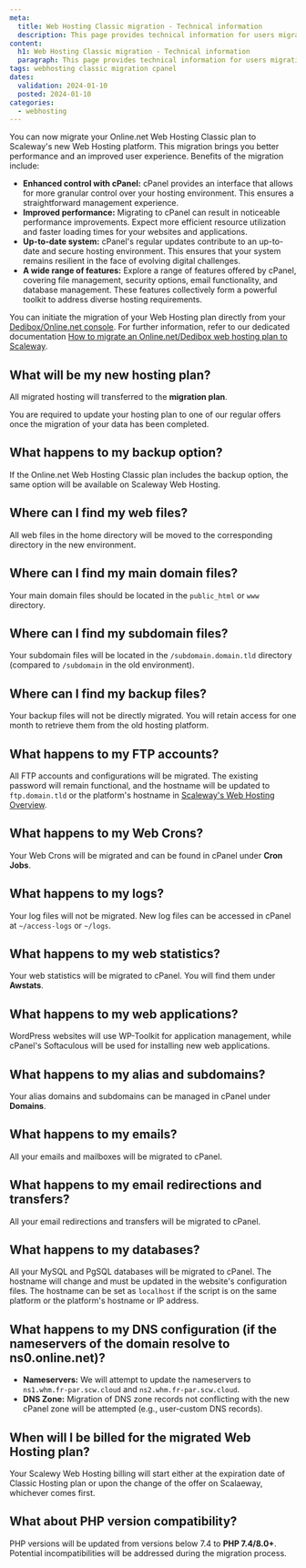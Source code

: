 ```yaml
---
meta:
  title: Web Hosting Classic migration - Technical information
  description: This page provides technical information for users migrating their Web Hosting Classic to cPanel.
content:
  h1: Web Hosting Classic migration - Technical information
  paragraph: This page provides technical information for users migrating their Web Hosting Classic to cPanel.
tags: webhosting classic migration cpanel
dates:
  validation: 2024-01-10
  posted: 2024-01-10
categories:
  - webhosting
---
```


You can now migrate your Online.net Web Hosting Classic plan to Scaleway's new Web Hosting platform. This migration brings you better performance and an improved user experience. Benefits of the migration include:

- **Enhanced control with cPanel:** cPanel provides an interface that allows for more granular control over your hosting environment. This ensures a straightforward management experience.
- **Improved performance:** Migrating to cPanel can result in noticeable performance improvements. Expect more efficient resource utilization and faster loading times for your websites and applications.
- **Up-to-date system:** cPanel's regular updates contribute to an up-to-date and secure hosting environment. This ensures that your system remains resilient in the face of evolving digital challenges.
- **A wide range of features:** Explore a range of features offered by cPanel, covering file management, security options, email functionality, and database management. These features collectively form a powerful toolkit to address diverse hosting requirements.

You can initiate the migration of your Web Hosting plan directly from your [Dedibox/Online.net console](https://console.online.net/). For further information, refer to our dedicated documentation [How to migrate an Online.net/Dedibox web hosting plan to Scaleway](/managed-services/webhosting/how-to/migrate-webhosting-plan/).

<Concept opened>

## What will be my new hosting plan?

All migrated hosting will transferred to the **migration plan**.

<Message type="important">
    You are required to update your hosting plan to one of our regular offers once the migration of your data has been completed.
</Message>

</Concept>

<Concept>

## What happens to my backup option?

If the Online.net Web Hosting Classic plan includes the backup option, the same option will be available on Scaleway Web Hosting.

</Concept>

<Concept>

## Where can I find my web files?

All web files in the home directory will be moved to the corresponding directory in the new environment.

</Concept>

<Concept>

## Where can I find my main domain files?

Your main domain files should be located in the `public_html` or `www` directory.

</Concept>

<Concept>

## Where can I find my subdomain files?

Your subdomain files will be located in the `/subdomain.domain.tld` directory (compared to `/subdomain` in the old environment).

</Concept>

<Concept>

## Where can I find my backup files?

Your backup files will not be directly migrated. You will retain access for one month to retrieve them from the old hosting platform.

</Concept>

<Concept>

## What happens to my FTP accounts?

All FTP accounts and configurations will be migrated. The existing password will remain functional, and the hostname will be updated to `ftp.domain.tld` or the platform's hostname in [Scaleway's Web Hosting Overview](https://console.scaleway.com/webhosting/webhosting).

</Concept>

<Concept>

## What happens to my Web Crons?

Your Web Crons will be migrated and can be found in cPanel under **Cron Jobs**.

</Concept>

<Concept>

## What happens to my logs?

Your log files will not be migrated. New log files can be accessed in cPanel at `~/access-logs` or `~/logs`.

</Concept>

<Concept>

## What happens to my web statistics?

Your web statistics will be migrated to cPanel. You will find them under **Awstats**.

</Concept>

<Concept>

## What happens to my web applications?

WordPress websites will use WP-Toolkit for application management, while cPanel's Softaculous will be used for installing new web applications.

</Concept>

<Concept>

## What happens to my alias and subdomains?

Your alias domains and subdomains can be managed in cPanel under **Domains**.

</Concept>

<Concept>

## What happens to my emails?

All your emails and mailboxes will be migrated to cPanel.

</Concept>

<Concept>

## What happens to my email redirections and transfers?

All your email redirections and transfers will be migrated to cPanel.

</Concept>

<Concept>

## What happens to my databases?

All your MySQL and PgSQL databases will be migrated to cPanel. The hostname will change and must be updated in the website's configuration files. The hostname can be set as `localhost` if the script is on the same platform or the platform's hostname or IP address.

</Concept>

<Concept>

## What happens to my DNS configuration (if the nameservers of the domain resolve to ns0.online.net)?

- **Nameservers:** We will attempt to update the nameservers to `ns1.whm.fr-par.scw.cloud` and `ns2.whm.fr-par.scw.cloud`.
- **DNS Zone:** Migration of DNS zone records not conflicting with the new cPanel zone will be attempted (e.g., user-custom DNS records).

</Concept>

<Concept>

## When will I be billed for the migrated Web Hosting plan?

Your Scalewy Web Hosting billing will start either at the expiration date of Classic Hosting plan or upon the change of the offer on Scalaeway, whichever comes first.

</Concept>

<Concept>

## What about PHP version compatibility?

PHP versions will be updated from versions below 7.4 to **PHP 7.4/8.0+**. Potential incompatibilities will be addressed during the migration process.

</Concept>
